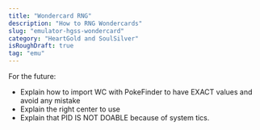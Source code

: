 ```yaml
---
title: "Wondercard RNG"
description: "How to RNG Wondercards"
slug: "emulator-hgss-wondercard"
category: "HeartGold and SoulSilver"
isRoughDraft: true
tag: "emu"
---
```


For the future:

- Explain how to import WC with PokeFinder to have EXACT values and avoid any mistake
- Explain the right center to use
- Explain that PID IS NOT DOABLE because of system tics.
